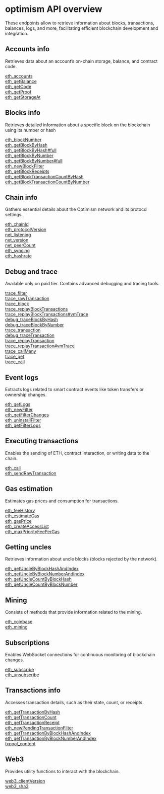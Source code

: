 # optimism API overview

These endpoints allow to retrieve information about blocks, transactions, balances, logs, and more, facilitating efficient blockchain development and integration.

## Accounts info

Retrieves data about an account’s on-chain storage, balance, and contract code.

[eth_accounts](/optimism-api/accountinfo/eth_accounts) \
[eth_getBalance](/optimism-api/accountinfo/eth_getBalance) \
[eth_getCode](/optimism-api/accountinfo/eth_getCode) \
[eth_getProof](/optimism-api/accountinfo/eth_getProof) \
[eth_getStorageAt](/optimism-api/accountinfo/eth_getStorageAt)

## Blocks info

Retrieves detailed information about a specific block on the blockchain using its number or hash

[eth_blockNumber](/optimism-api/blocksinfo/eth_blockNumber) \
[eth_getBlockByHash](/optimism-api/blocksinfo/eth_getBlockByHash) \
[eth_getBlockByHash#full](/optimism-api/blocksinfo/eth_getBlockByHashfull) \
[eth_getBlockByNumber](/optimism-api/blocksinfo/eth_getBlockByNumber) \
[eth_getBlockByNumber#full](/optimism-api/blocksinfo/eth_getBlockByNumberfull) \
[eth_newBlockFilter](/optimism-api/blocksinfo/eth_newBlockFilter) \
[eth_getBlockReceipts](/optimism-api/blocksinfo/eth_getBlockReceipts) \
[eth_getBlockTransactionCountByHash](/optimism-api/blocksinfo/eth_getBlockTransactionCountByHash) \
[eth_getBlockTransactionCountByNumber](/optimism-api/blocksinfo/eth_getBlockTransactionCountByNumber)

## Chain info

Gathers essential details about the Optimism network and its protocol settings.

[eth_chainId](/optimism-api/chaininfo/eth_chainId) \
[eth_protocolVersion](/optimism-api/chaininfo/eth_protocolVersion) \
[net_listening](/optimism-api/chaininfo/net_listening) \
[net_version](/optimism-api/chaininfo/net_version) \
[net_peerCount](/optimism-api/chaininfo/net_peerCount) \
[eth_syncing](/optimism-api/chaininfo/eth_syncing) \
[eth_hashrate](/optimism-api/chaininfo/eth_hashrate)

## Debug and trace

Available only on paid tier. Contains advanced debugging and tracing tools.

[trace_filter](/optimism-api/debugandtrace/trace_filter) \
[trace_rawTransaction](/optimism-api/debugandtrace/trace_rawTransaction) \
[trace_block](/optimism-api/debugandtrace/trace_block) \
[trace_replayBlockTransactions](/optimism-api/debugandtrace/trace_replayBlockTransactions) \
[trace_replayBlockTransactions#vmTrace](/optimism-api/debugandtrace/trace_replayBlockTransactionsvmTrace) \
[debug_traceBlockByHash](/optimism-api/debugandtrace/debug_traceBlockByHash) \
[debug_traceBlockByNumber](/optimism-api/debugandtrace/debug_traceBlockByNumber) \
[trace_transaction](/optimism-api/debugandtrace/trace_transaction) \
[debug_traceTransaction](/optimism-api/debugandtrace/debug_traceTransaction) \
[trace_replayTransaction](/optimism-api/debugandtrace/trace_replayTransaction) \
[trace_replayTransaction#vmTrace](/optimism-api/debugandtrace/trace_replayTransactionvmTrace) \
[trace_callMany](/optimism-api/debugandtrace/trace_callMany) \
[trace_get](/optimism-api/debugandtrace/trace_get) \
[trace_call](/optimism-api/debugandtrace/trace_call)

## Event logs

Extracts logs related to smart contract events like token transfers or ownership changes.

[eth_getLogs](/optimism-api/eventlogs/eth_getLogs) \
[eth_newFilter](/optimism-api/eventlogs/eth_newFilter) \
[eth_getFilterChanges](/optimism-api/eventlogs/eth_getFilterChanges) \
[eth_uninstallFilter](/optimism-api/eventlogs/eth_uninstallFilter) \
[eth_getFilterLogs](/optimism-api/eventlogs/eth_getFilterLogs)

## Executing transactions

Enables the sending of ETH, contract interaction, or writing data to the chain.

[eth_call](/optimism-api/executingtransactions/eth_call) \
[eth_sendRawTransaction](/optimism-api/executingtransactions/eth_sendRawTransaction)

## Gas estimation

Estimates gas prices and consumption for transactions.

[eth_feeHistory](/optimism-api/gasestimation/eth_feeHistory) \
[eth_estimateGas](/optimism-api/gasestimation/eth_estimateGas) \
[eth_gasPrice](/optimism-api/gasestimation/eth_gasPrice) \
[eth_createAccessList](/optimism-api/gasestimation/eth_createAccessList) \
[eth_maxPriorityFeePerGas](/optimism-api/gasestimation/eth_maxPriorityFeePerGas)

## Getting uncles

Retrieves information about uncle blocks (blocks rejected by the network).

[eth_getUncleByBlockHashAndIndex](/optimism-api/gettinguncles/eth_getUncleByBlockHashAndIndex) \
[eth_getUncleByBlockNumberAndIndex](/optimism-api/gettinguncles/eth_getUncleByBlockNumberAndIndex) \
[eth_getUncleCountByBlockHash](/optimism-api/gettinguncles/eth_getUncleCountByBlockHash) \
[eth_getUncleCountByBlockNumber](/optimism-api/gettinguncles/eth_getUncleCountByBlockNumber)

## Mining

Consists of methods that provide information related to the mining.

[eth_coinbase](/optimism-api/mining/eth_coinbase) \
[eth_mining](/optimism-api/mining/eth_mining)

## Subscriptions

Enables WebSocket connections for continuous monitoring of blockchain changes.

[eth_subscribe](/optimism-api/subscriptions/eth_subscribe) \
[eth_unsubscribe](/optimism-api/subscriptions/eth_unsubscribe)

## Transactions info

Accesses transaction details, such as their state, count, or receipts.

[eth_getTransactionByHash](/optimism-api/transactionsinfo/eth_getTransactionByHash) \
[eth_getTransactionCount](/optimism-api/transactionsinfo/eth_getTransactionCount) \
[eth_getTransactionReceipt](/optimism-api/transactionsinfo/eth_getTransactionReceipt) \
[eth_newPendingTransactionFilter](/optimism-api/transactionsinfo/eth_newPendingTransactionFilter) \
[eth_getTransactionByBlockHashAndIndex](/optimism-api/transactionsinfo/eth_getTransactionByBlockHashAndIndex) \
[eth_getTransactionByBlockNumberAndIndex](/optimism-api/transactionsinfo/eth_getTransactionByBlockNumberAndIndex) \
[txpool_content](/optimism-api/transactionsinfo/txpool_content)

## Web3

Provides utility functions to interact with the blockchain.

[web3_clientVersion](/optimism-api/web3/web3_clientVersion) \
[web3_sha3](/optimism-api/web3/web3_sha3)